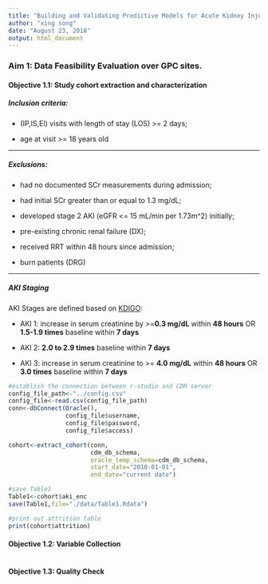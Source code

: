```yaml
---
title: "Building and Validating Predictive Models for Acute Kidney Injury (AKI) using PCORnet CDM (Part I)"
author: "xing song"
date: "August 23, 2018"
output: html_document
---
```

### Aim 1: Data Feasibility Evaluation over GPC sites.
#### Objective 1.1: Study cohort extraction and characterization

##### Inclusion criteria:

* (IP,IS,EI) visits with length of stay (LOS) >= 2 days;

* age at visit >= 18 years old

***

##### Exclusions:

* had no documented SCr measurements during admission;

* had initial SCr greater than or equal to 1.3 mg/dL;

* developed stage 2 AKI (eGFR <= 15 mL/min per 1.73m^2) initially;

* pre-existing chronic renal failure (DX);

* received RRT within 48 hours since admission; 

* burn patients (DRG)

***

##### AKI Staging

AKI Stages are defined based on [KDIGO](http://www.kdigo.org/clinical_practice_guidelines/pdf/KDIGO%20AKI%20Guideline.pdf):

* AKI 1: increase in serum creatinine by >=**0.3 mg/dL** within **48 hours** OR **1.5-1.9 times** baseline within **7 days**

* AKI 2: **2.0 to 2.9 times** baseline within **7 days**

* AKI 3: increase in serum creatinine to >= **4.0 mg/dL** within **48 hours** OR **3.0 times** baseline within **7 days**


```r
#establish the connection between r-studio and CDM server
config_file_path<-"../config.csv"
config_file<-read.csv(config_file_path)
conn<-dbConnect(Oracle(),
                config_file$username,
                config_file$password,
                config_file$access)

cohort<-extract_cohort(conn,
                       cdm_db_schema,
                       oracle_temp_schema=cdm_db_schema,
                       start_date="2010-01-01",
                       end_date="current date")

#save Table1
Table1<-cohort$aki_enc
save(Table1,file="./data/Table1.Rdata")

#print out attrition table
print(cohort$attrition)
```

#### Objective 1.2: Variable Collection ####

```r

```


#### Objective 1.3: Quality Check ####
```r

```




